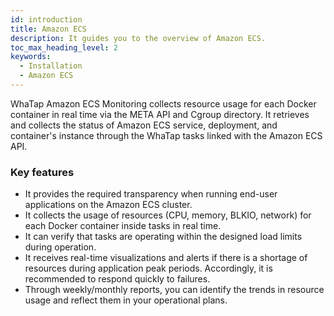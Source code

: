 ```yaml
---
id: introduction
title: Amazon ECS
description: It guides you to the overview of Amazon ECS.
toc_max_heading_level: 2
keywords:
  - Installation
  - Amazon ECS
---
```


WhaTap Amazon ECS Monitoring collects resource usage for each Docker container in real time via the META API and Cgroup directory. It retrieves and collects the status of Amazon ECS service, deployment, and container's instance through the WhaTap tasks linked with the Amazon ECS API.

### Key features

- It provides the required transparency when running end-user applications on the Amazon ECS cluster. 
- It collects the usage of resources (CPU, memory, BLKIO, network) for each Docker container inside tasks in real time. 
- It can verify that tasks are operating within the designed load limits during operation. 
- It receives real-time visualizations and alerts if there is a shortage of resources during application peak periods. Accordingly, it is recommended to respond quickly to failures. 
- Through weekly/monthly reports, you can identify the trends in resource usage and reflect them in your operational plans.
